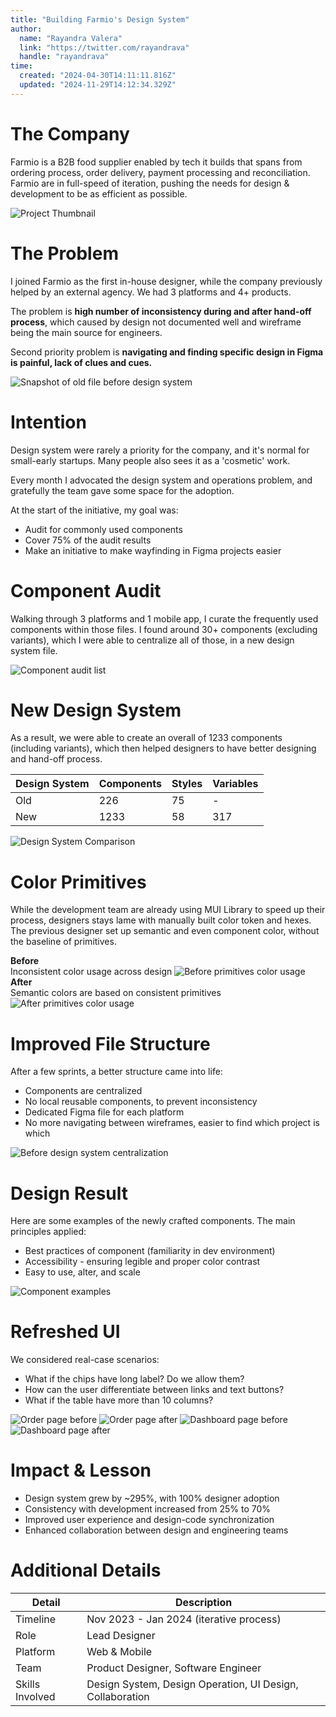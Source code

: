 ```yaml
---
title: "Building Farmio's Design System"
author: 
  name: "Rayandra Valera"
  link: "https://twitter.com/rayandrava"
  handle: "rayandrava"
time:
  created: "2024-04-30T14:11:11.816Z"
  updated: "2024-11-29T14:12:34.329Z"
---
```



# The Company

Farmio is a B2B food supplier enabled by tech it builds that spans from ordering process, order delivery, payment processing and reconciliation. Farmio are in full-speed of iteration, pushing the needs for design & development to be as efficient as possible.

<Image 
  src="/farmiods/farmiodsthumbnail.png" 
  alt="Project Thumbnail" 
  caption="Farmio Design System Overview"
  width={1416} height={1062}
/>

# The Problem

I joined Farmio as the first in-house designer, while the company previously helped by an external agency. We had 3 platforms and 4+ products.

The problem is **high number of inconsistency during and after hand-off process**, which caused by design not documented well and wireframe being the main source for engineers.

Second priority problem is **navigating and finding specific design in Figma is painful, lack of clues and cues.**

<Image 
  src="/farmiods/attachment 1.png" 
  alt="Snapshot of old file before design system" 
  caption="Multiple platforms designed in one wireframe file"
  width={1416} height={1062}
/>

# Intention

Design system were rarely a priority for the company, and it's normal for small-early startups. Many people also sees it as a 'cosmetic' work.

Every month I advocated the design system and operations problem, and gratefully the team gave some space for the adoption.

At the start of the initiative, my goal was:

- Audit for commonly used components
- Cover 75% of the audit results
- Make an initiative to make wayfinding in Figma projects easier

# Component Audit

Walking through 3 platforms and 1 mobile app, I curate the frequently used components within those files. I found around 30+ components (excluding variants), which I were able to centralize all of those, in a new design system file.

<Image 
  src="/farmiods/attachment 2.png" 
  alt="Component audit list" 
  caption="Component audit list completed at the end of the project"
  width={1416} height={1062}
/>

# New Design System

As a result, we were able to create an overall of 1233 components (including variants), which then helped designers to have better designing and hand-off process.

| Design System | Components | Styles | Variables |
|--------------|------------|--------|-----------|
| Old | 226 | 75 | - |
| New | 1233 | 58 | 317 |

<Image 
  src="/farmiods/attachment 3.png" 
  alt="Design System Comparison" 
  caption="Comparison between old and new design system"
  width={1416} height={1062}
/>

# Color Primitives

While the development team are already using MUI Library to speed up their process, designers stays lame with manually built color token and hexes. The previous designer set up semantic and even component color, without the baseline of primitives.


**Before**  
Inconsistent color usage across design
    <Image 
      src="/farmiods/attachmente 4.png" 
      alt="Before primitives color usage"
      width={1416} height={1062}
    />
**After**  
Semantic colors are based on consistent primitives
    <Image 
      src="/farmiods/attachmente 4a.png" 
      alt="After primitives color usage"
      width={1416} height={1062}
    />


# Improved File Structure

After a few sprints, a better structure came into life:

- Components are centralized
- No local reusable components, to prevent inconsistency
- Dedicated Figma file for each platform
- No more navigating between wireframes, easier to find which project is which

<Image 
  src="/farmiods/attachment 6.png" 
  alt="Before design system centralization" 
  caption="Component list before and after centralization"
  width={1416} height={1062}
/>

# Design Result

Here are some examples of the newly crafted components. The main principles applied:

- Best practices of component (familiarity in dev environment)
- Accessibility - ensuring legible and proper color contrast
- Easy to use, alter, and scale

<Image 
  src="/farmiods/attachmente 7.png" 
  alt="Component examples" 
  caption="Snapshot of new components"
  width={1416} height={1062}
/>

# Refreshed UI

We considered real-case scenarios:

- What if the chips have long label? Do we allow them?
- How can the user differentiate between links and text buttons?
- What if the table have more than 10 columns?

<Image 
  src="/farmiods/attachmente 8a.png" 
  alt="Order page before" 
  caption="Before new design system"
  width={1416} height={1062}
/>
<Image 
  src="/farmiods/attachmente 8a1.png" 
  alt="Order page after" 
  caption="After new design system"
  width={1416} height={1062}
/>
<Image 
  src="/farmiods/attachmente 8b.png" 
  alt="Dashboard page before" 
  caption="Before new design system"
  width={1416} height={1062}
/>
<Image 
  src="/farmiods/attachmente 8b1.png" 
  alt="Dashboard page after" 
  caption="After new design system"
  width={1416} height={1062}
/>


# Impact & Lesson

- Design system grew by ~295%, with 100% designer adoption
- Consistency with development increased from 25% to 70%
- Improved user experience and design-code synchronization
- Enhanced collaboration between design and engineering teams



# Additional Details

| Detail | Description |
|--------|-------------|
| Timeline | Nov 2023 - Jan 2024 (iterative process)|
| Role | Lead Designer |
| Platform | Web & Mobile |
| Team | Product Designer, Software Engineer |
| Skills Involved | Design System, Design Operation, UI Design, Collaboration |